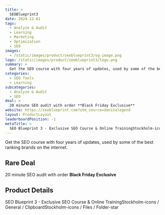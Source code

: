 ```yaml
---
title: >
  SEOBlueprint3
date: 2024-12-01
tags:
  - Analyze & Audit
  - Learning
  - Marketing
  - Optimization
  - SEO
images:
  - /static/images/product/seoblueprint3/og-image.png
logo: /static/images/product/seoblueprint3/logo.png
summary: >
  Get the SEO course with four years of updates, used by some of the best ranking brands on the internet.
categories:
  - SEO Tools
  - Learning
subcategories:
  - Analyze & Audit
  - SEO
deal: >
  20 minute SEO audit with order **Black Friday Exclusive**
website: https://seoblueprint.com?utm_source=danisalegend
layout: ProductLayout
leaderboardPosition: -1
metaTitle: >
  SEO Blueprint 3 - Exclusive SEO Course & Online TrainingStockholm-icons / General / ClipboardStockholm-icons / Files / Folder-star
---
```

Get the SEO course with four years of updates, used by some of the best ranking brands on the internet.

## Rare Deal

20 minute SEO audit with order **Black Friday Exclusive**

## Product Details

SEO Blueprint 3 - Exclusive SEO Course & Online TrainingStockholm-icons / General / ClipboardStockholm-icons / Files / Folder-star


